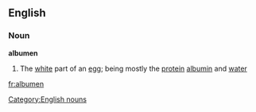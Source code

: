 ==English==
===Noun===
'''albumen'''
#The [[white]] part of an [[egg]]; being mostly the [[protein]] [[albumin]] and [[water]]
[[Category:English nouns]]

[[fr:albumen]]